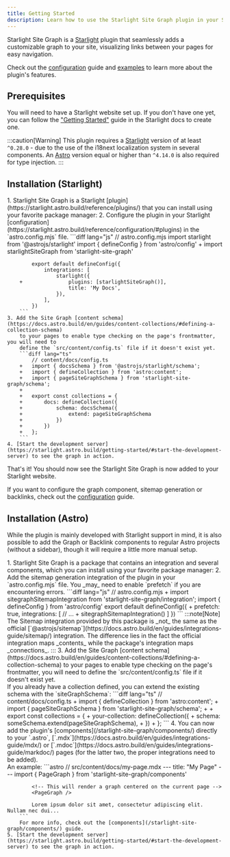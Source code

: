 ```yaml
---
title: Getting Started
description: Learn how to use the Starlight Site Graph plugin in your Starlight site.
---
```



Starlight Site Graph is a [Starlight](https://starlight.astro.build) plugin that seamlessly adds a customizable graph to your site,
visualizing links between your pages for easy navigation.

Check out the [configuration](/starlight-site-graph/configuration/) guide and [examples](/starlight-site-graph/examples/)
to learn more about the plugin's features.

## Prerequisites

You will need to have a Starlight website set up.
If you don't have one yet, you can follow the ["Getting Started"](https://starlight.astro.build/getting-started) guide in the Starlight docs to create one.

:::caution[Warning]
This plugin requires a [Starlight](https://starlight.astro.build) version of at least `^0.28.0` - due to the use of the i18next localization system
in several components. An [Astro](https://astro.build) version equal or higher than `^4.14.0` is also required for type injection.
:::

## <span style="display: flex; gap: 8px">Installation (Starlight) <Icon name="starlight" /></span>

<Steps>
    1. Starlight Site Graph is a Starlight [plugin](https://starlight.astro.build/reference/plugins/) that you can install using your favorite package manager:
        <PackageManagers pkg="starlight-site-graph" />
    2. Configure the plugin in your Starlight [configuration](https://starlight.astro.build/reference/configuration/#plugins) in the `astro.config.mjs` file.
        ```diff lang="js"
            // astro.config.mjs
            import starlight from '@astrojs/starlight'
            import { defineConfig } from 'astro/config'
        +   import starlightSiteGraph from 'starlight-site-graph'

            export default defineConfig({
                integrations: [
                    starlight({
        +               plugins: [starlightSiteGraph()],
                        title: 'My Docs',
                    }),
                ],
            })
        ```
	3. Add the Site Graph [content schema](https://docs.astro.build/en/guides/content-collections/#defining-a-collection-schema)
		to your pages to enable type checking on the page's frontmatter, you will need to
		define the `src/content/config.ts` file if it doesn't exist yet.
		```diff lang="ts"
			// content/docs/config.ts
		+	import { docsSchema } from '@astrojs/starlight/schema';
		+	import { defineCollection } from 'astro:content';
		+	import { pageSiteGraphSchema } from 'starlight-site-graph/schema';
		+
		+	export const collections = {
		+		docs: defineCollection({
		+			schema: docsSchema({
		+				extend: pageSiteGraphSchema
		+			})
		+		})
		+	};
		```
	4. [Start the development server](https://starlight.astro.build/getting-started/#start-the-development-server) to see the graph in action.
</Steps>

That's it! You should now see the Starlight Site Graph is now added to your Starlight website.

If you want to configure the graph component, sitemap generation or backlinks, check out the [configuration](/starlight-site-graph/configuration/) guide.

## <span style="display: flex; gap: 8px">Installation (Astro) <Icon name="astro" /></span>

While the plugin is mainly developed with Starlight support in mind, it is also possible to add the Graph or Backlink components
to regular Astro projects (without a sidebar), though it will require a little more manual setup.


<Steps>
	1. Starlight Site Graph is a package that contains an integration and several components, which you can install using your favorite package manager:
		<PackageManagers pkg="starlight-site-graph" />
	2. Add the sitemap generation integration of the plugin in your `astro.config.mjs` file. You _may_ need to enable `prefetch` if you are encountering errors.
		```diff lang="js"
			// astro.config.mjs
		+ import sitegraphSitemapIntegration from 'starlight-site-graph/integration';
			import { defineConfig } from 'astro/config'
			export default defineConfig({
		+		prefetch: true,
				 integrations: [
						// ...
		+	 		sitegraphSitemapIntegration()
				 ]
			})
		```
		:::note[Note]
		The Sitemap integration provided by this package is _not_ the same as the official [`@astrojs/sitemap`](https://docs.astro.build/en/guides/integrations-guide/sitemap/) integration.
		The difference lies in the fact the official integration maps _contents_ while the package's integration maps _connections_.
		:::
	3. Add the Site Graph [content schema](https://docs.astro.build/en/guides/content-collections/#defining-a-collection-schema)
		to your pages to enable type checking on the page's frontmatter,
		you will need to define the `src/content/config.ts` file if it doesn't exist yet.<br/>
		If you already have a collection defined, you can extend the existing schema with the `siteGraphSchema`:
		```diff lang="ts"
			// content/docs/config.ts
		+	import { defineCollection } from 'astro:content';
		+	import { pageSiteGraphSchema } from 'starlight-site-graph/schema';
		+
		+	export const collections = {
		+		your-collection: defineCollection({
		+			schema: someSchema.extend(pageSiteGraphSchema),
		+		})
		+	};
		```
	4. You can now add the plugin's [components](/starlight-site-graph/components/) directly to your `.astro`, [`.mdx`](https://docs.astro.build/en/guides/integrations-guide/mdx/)
		or [`.mdoc`](https://docs.astro.build/en/guides/integrations-guide/markdoc/) pages (for the latter two, the proper integrations need to be added).<br/>
		An example:
		```astro
			// src/content/docs/my-page.mdx
			---
			title: "My Page"
			---
			import { PageGraph } from 'starlight-site-graph/components'

			<!-- This will render a graph centered on the current page -->
			<PageGraph />

			Lorem ipsum dolor sit amet, consectetur adipiscing elit. Nullam nec dui...
		```
		For more info, check out the [components](/starlight-site-graph/components/) guide.
	5. [Start the development server](https://starlight.astro.build/getting-started/#start-the-development-server) to see the graph in action.
</Steps>
